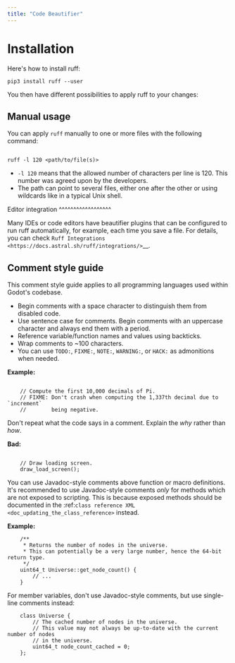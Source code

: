 ```yaml
---
title: "Code Beautifier"
---
```


# Installation

Here's how to install ruff:

```astro
pip3 install ruff --user
```

You then have different possibilities to apply ruff to your changes:

## Manual usage

You can apply ``ruff`` manually to one or more files with the following
command:

```astro

ruff -l 120 <path/to/file(s)>
```

- ``-l 120`` means that the allowed number of characters per line is 120.
This number was agreed upon by the developers.
- The path can point to several files, either one after the other or using
wildcards like in a typical Unix shell.


Editor integration
^^^^^^^^^^^^^^^^^^

Many IDEs or code editors have beautifier plugins that can be configured to run
ruff automatically, for example, each time you save a file. For details, you can
check `Ruff Integrations <https://docs.astral.sh/ruff/integrations/>`__.

## Comment style guide

This comment style guide applies to all programming languages used within
Godot's codebase.

- Begin comments with a space character to distinguish them from disabled code.
- Use sentence case for comments. Begin comments with an uppercase character and
always end them with a period.
- Reference variable/function names and values using backticks.
- Wrap comments to ~100 characters.
- You can use ``TODO:``, ``FIXME:``, ``NOTE:``, ``WARNING:``, or ``HACK:`` as admonitions
when needed.

**Example:**

```

    // Compute the first 10,000 decimals of Pi.
    // FIXME: Don't crash when computing the 1,337th decimal due to `increment`
    //        being negative.
```

Don't repeat what the code says in a comment. Explain the *why* rather than *how*.

**Bad:**

```

    // Draw loading screen.
    draw_load_screen();
```

You can use Javadoc-style comments above function or macro definitions. It's
recommended to use Javadoc-style comments *only* for methods which are not
exposed to scripting. This is because exposed methods should be documented in
the :ref:`class reference XML <doc_updating_the_class_reference>`
instead.

**Example:**

```
    /**
     * Returns the number of nodes in the universe.
     * This can potentially be a very large number, hence the 64-bit return type.
     */
    uint64_t Universe::get_node_count() {
        // ...
    }
```
For member variables, don't use Javadoc-style comments, but use single-line comments instead:

```
    class Universe {
        // The cached number of nodes in the universe.
        // This value may not always be up-to-date with the current number of nodes
        // in the universe.
        uint64_t node_count_cached = 0;
    };
```
